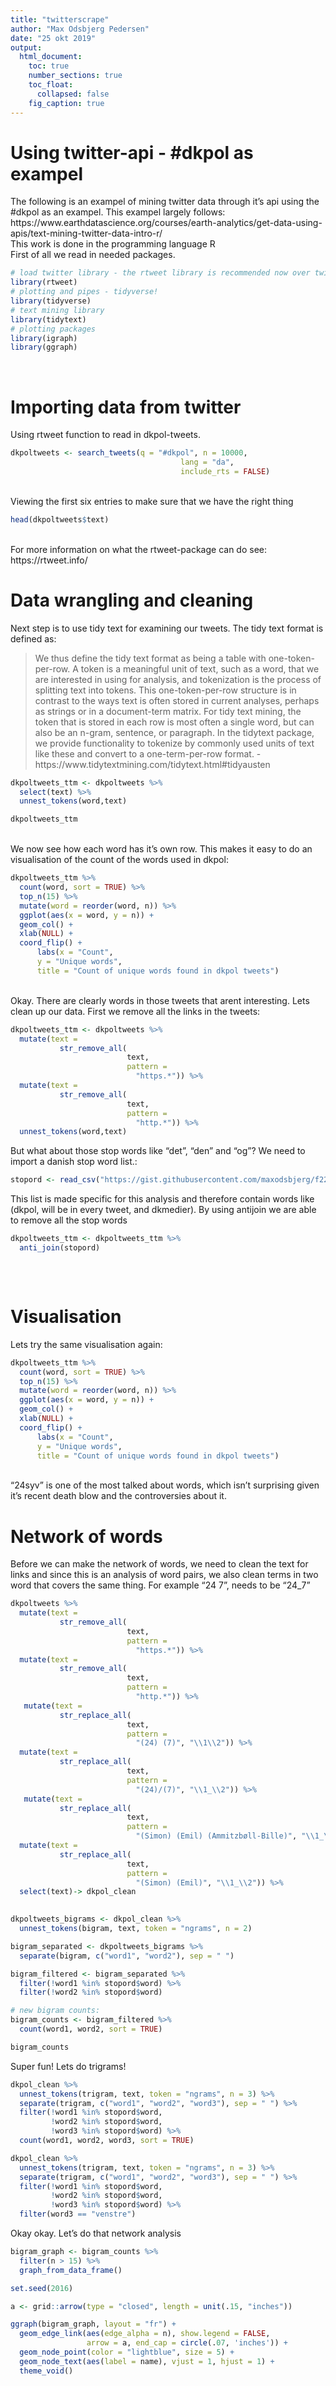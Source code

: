 ```yaml
---
title: "twitterscrape"
author: "Max Odsbjerg Pedersen"
date: "25 okt 2019"
output: 
  html_document:
    toc: true
    number_sections: true
    toc_float:
      collapsed: false
    fig_caption: true
---
```


# Using twitter-api - #dkpol as exampel

The following is an exampel of mining twitter data through it's api using the #dkpol as an exampel. 
This exampel largely follows:
https://www.earthdatascience.org/courses/earth-analytics/get-data-using-apis/text-mining-twitter-data-intro-r/
<br> 
This work is done in the programming language R
<br>
First of all we read in needed packages. 
```r
# load twitter library - the rtweet library is recommended now over twitteR
library(rtweet)
# plotting and pipes - tidyverse!
library(tidyverse)
# text mining library
library(tidytext)
# plotting packages
library(igraph)
library(ggraph)

```
<br>

# Importing data from twitter
Using rtweet function to read in dkpol-tweets.
```r
dkpoltweets <- search_tweets(q = "#dkpol", n = 10000,
                                      lang = "da",
                                      include_rts = FALSE)
```

<br>
Viewing the first six entries to make sure that we have the right thing
```r
head(dkpoltweets$text)
```
<br>
For more information on what the rtweet-package can do see: https://rtweet.info/

# Data wrangling and cleaning
Next step is to use tidy text for examining our tweets. The tidy text format is defined as:

> We thus define the tidy text format as being a table with one-token-per-row. A token is a meaningful unit of text, such as a word, that we are interested in using for analysis, and tokenization is the process of splitting text into tokens. This one-token-per-row structure is in contrast to the ways text is often stored in current analyses, perhaps as strings or in a document-term matrix. For tidy text mining, the token that is stored in each row is most often a single word, but can also be an n-gram, sentence, or paragraph. In the tidytext package, we provide functionality to tokenize by commonly used units of text like these and convert to a one-term-per-row format. - https://www.tidytextmining.com/tidytext.html#tidyausten

```r
dkpoltweets_ttm <- dkpoltweets %>%
  select(text) %>%
  unnest_tokens(word,text)

dkpoltweets_ttm
```
<br> We now see how each word has it's own row. This makes it easy to do an visualisation of the count of the words used in dkpol:

```r
dkpoltweets_ttm %>%
  count(word, sort = TRUE) %>%
  top_n(15) %>%
  mutate(word = reorder(word, n)) %>%
  ggplot(aes(x = word, y = n)) +
  geom_col() +
  xlab(NULL) +
  coord_flip() +
      labs(x = "Count",
      y = "Unique words",
      title = "Count of unique words found in dkpol tweets")
```
<br>Okay. There are clearly words in those tweets that arent interesting. Lets clean up our data.  First we remove all the links in the tweets:
```r
dkpoltweets_ttm <- dkpoltweets %>% 
  mutate(text = 
           str_remove_all(
                          text, 
                          pattern = 
                            "https.*")) %>% 
  mutate(text = 
           str_remove_all(
                          text, 
                          pattern = 
                            "http.*")) %>% 
  unnest_tokens(word,text)
```

But what about those stop words like "det", "den" and "og"? We need to import a danish stop word list.:

```r
stopord <- read_csv("https://gist.githubusercontent.com/maxodsbjerg/f2271ec1a1d76af4b91eaa78cf6f2016/raw/4d1fb3287abbce75d7b18d8147090c952e1652ff/stopord.txt")
```
This list is made specific for this analysis and therefore contain words like (dkpol, will be in every tweet, and dkmedier).
By using antijoin we are able to remove all the stop words

```r
dkpoltweets_ttm <- dkpoltweets_ttm %>% 
  anti_join(stopord)
  
```
<br>

# Visualisation
Lets try the same visualisation again:
```r
dkpoltweets_ttm %>%
  count(word, sort = TRUE) %>%
  top_n(15) %>%
  mutate(word = reorder(word, n)) %>%
  ggplot(aes(x = word, y = n)) +
  geom_col() +
  xlab(NULL) +
  coord_flip() +
      labs(x = "Count",
      y = "Unique words",
      title = "Count of unique words found in dkpol tweets")
```
<br>
"24syv" is one of the most talked about words, which isn't surprising given it's recent death blow and the controversies about it. 


# Network of words
Before we can make the network of words, we need to clean the text for links and since this is an analysis of word pairs, we also clean terms in two word that covers the same thing. For example "24 7", needs to be "24_7" 
```r
dkpoltweets %>%
  mutate(text = 
           str_remove_all(
                          text, 
                          pattern = 
                            "https.*")) %>% 
  mutate(text = 
           str_remove_all(
                          text, 
                          pattern = 
                            "http.*")) %>%
   mutate(text = 
           str_replace_all(
                          text, 
                          pattern = 
                            "(24) (7)", "\\1\\2")) %>%
  mutate(text = 
           str_replace_all(
                          text, 
                          pattern = 
                            "(24)/(7)", "\\1_\\2")) %>%
   mutate(text = 
           str_replace_all(
                          text, 
                          pattern = 
                            "(Simon) (Emil) (Ammitzbøll-Bille)", "\\1_\\2_\\3")) %>%
  mutate(text = 
           str_replace_all(
                          text, 
                          pattern = 
                            "(Simon) (Emil)", "\\1_\\2")) %>%
  select(text)-> dkpol_clean
  
```

```r
dkpoltweets_bigrams <- dkpol_clean %>% 
  unnest_tokens(bigram, text, token = "ngrams", n = 2)
```

```r
bigram_separated <- dkpoltweets_bigrams %>% 
  separate(bigram, c("word1", "word2"), sep = " ")
```

```r

bigram_filtered <- bigram_separated %>%
  filter(!word1 %in% stopord$word) %>%
  filter(!word2 %in% stopord$word)

# new bigram counts:
bigram_counts <- bigram_filtered %>% 
  count(word1, word2, sort = TRUE)

bigram_counts

```




Super fun!  Lets do trigrams! 
```r
dkpol_clean %>%
  unnest_tokens(trigram, text, token = "ngrams", n = 3) %>%
  separate(trigram, c("word1", "word2", "word3"), sep = " ") %>%
  filter(!word1 %in% stopord$word,
         !word2 %in% stopord$word,
         !word3 %in% stopord$word) %>%
  count(word1, word2, word3, sort = TRUE)
```

```r
dkpol_clean %>%
  unnest_tokens(trigram, text, token = "ngrams", n = 3) %>%
  separate(trigram, c("word1", "word2", "word3"), sep = " ") %>%
  filter(!word1 %in% stopord$word,
         !word2 %in% stopord$word,
         !word3 %in% stopord$word) %>%
  filter(word3 == "venstre")
```

Okay okay. Let's do that network analysis 

```r
bigram_graph <- bigram_counts %>% 
  filter(n > 15) %>%
  graph_from_data_frame()
```

```r
set.seed(2016)

a <- grid::arrow(type = "closed", length = unit(.15, "inches"))

ggraph(bigram_graph, layout = "fr") +
  geom_edge_link(aes(edge_alpha = n), show.legend = FALSE,
                 arrow = a, end_cap = circle(.07, 'inches')) +
  geom_node_point(color = "lightblue", size = 5) +
  geom_node_text(aes(label = name), vjust = 1, hjust = 1) +
  theme_void()
```

